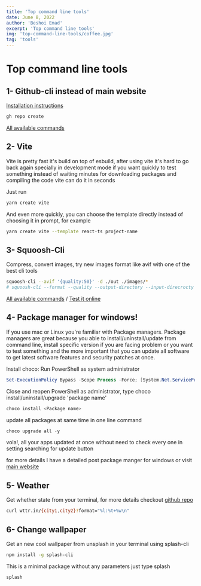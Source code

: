 ```yaml
---
title: 'Top command line tools'
date: June 8, 2022
author: 'Beshoi Emad'
excerpt: 'Top command line tools'
img: 'top-command-line-tools/coffee.jpg'
tag: 'tools'
---
```



<Meta title="Command Line - Beshoi Emad" />

# Top command line tools

<CoverImage
  src="/img/posts/top-command-line-tools/coffee.jpg"
  alt="bash-image"
/>

## 1- Github-cli instead of main website

[Installation instructions](https://github.com/cli/cli#installation)

```bash
gh repo create
```

[All available commands](https://cli.github.com/manual/gh)

## 2- Vite

Vite is pretty fast it's build on top of esbuild, after using vite it's hard to go back again specially in development mode if you want quickly to test something instead of waiting minutes for downloading packages and compiling the code vite can do it in seconds

Just run

```bash
yarn create vite
```

And even more quickly, you can choose the template directly instead of choosing it in prompt, for example

```bash
yarn create vite --template react-ts project-name
```

## 3- Squoosh-Cli

Compress, convert images, try new images format like avif with one of the best cli tools

```bash
squoosh-cli --avif '{quality:50}' -d ./out ./images/*
# squoosh-cli --format --quality --output-directory --input-direcrocty
```

[All available commands](https://github.com/GoogleChromeLabs/squoosh/tree/dev/cli) / [Test it online](https://squoosh.app/)

## 4- Package manager for windows!

If you use mac or Linux you're familiar with Package managers. Package managers are great because you able to install/uninstall/update from command line, install specific version if you are facing problem or you want to test something and the more important that you can update all software to get latest software features and security patches at once.

Install choco:
Run PowerShell as system administrator

```powershell
Set-ExecutionPolicy Bypass -Scope Process -Force; [System.Net.ServicePointManager]::SecurityProtocol = [System.Net.ServicePointManager]::SecurityProtocol -bor 3072; iex ((New-Object System.Net.WebClient).DownloadString('https://community.chocolatey.org/install.ps1'))
```

Close and reopen PowerShell as administrator, type choco install/uninstall/upgrade 'package name'

```powershell
choco install <Package name>
```

update all packages at same time in one line command

```powershell
choco upgrade all -y
```

vola!, all your apps updated at once without need to check every one in setting searching for update button

for more details I have a detailed post <Link href="/blog/posts/package-manger-for-windows">package manger for windows</Link> or visit [main website]('https://chocolatey.org/')

## 5- Weather

Get whether state from your terminal, for more details checkout [github repo](https://github.com/chubin/wttr.in)

```bash
curl wttr.in/{city1,city2}?format="%l:%t+%w\n"
```

## 6- Change wallpaper

Get an new cool wallpaper from unsplash in your terminal using splash-cli

```bash
npm install -g splash-cli
```

This is a minimal package without any parameters just type splash

```bash
splash
```
